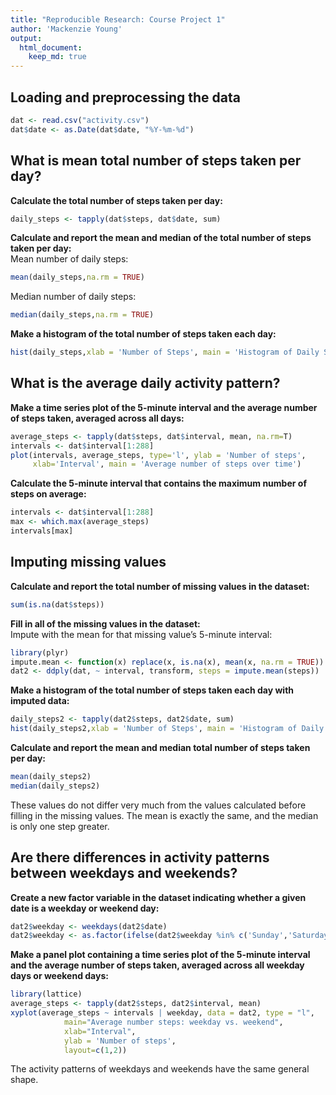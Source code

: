```yaml
---
title: "Reproducible Research: Course Project 1"
author: 'Mackenzie Young'
output: 
  html_document:
    keep_md: true
---
```



## Loading and preprocessing the data

```r
dat <- read.csv("activity.csv")
dat$date <- as.Date(dat$date, "%Y-%m-%d")
```


## What is mean total number of steps taken per day?
**Calculate the total number of steps taken per day:**
```r
daily_steps <- tapply(dat$steps, dat$date, sum)
```

**Calculate and report the mean and median of the total number of steps taken per day:**  
Mean number of daily steps:
```r
mean(daily_steps,na.rm = TRUE)
```

Median number of daily steps:
```r
median(daily_steps,na.rm = TRUE)
```

**Make a histogram of the total number of steps taken each day:**
```r
hist(daily_steps,xlab = 'Number of Steps', main = 'Histogram of Daily Steps', breaks=15)
```

## What is the average daily activity pattern?
**Make a time series plot of the 5-minute interval and the average number of steps taken, averaged across all days:**
```r
average_steps <- tapply(dat$steps, dat$interval, mean, na.rm=T)
intervals <- dat$interval[1:288]
plot(intervals, average_steps, type='l', ylab = 'Number of steps', 
     xlab='Interval', main = 'Average number of steps over time')
```

**Calculate the 5-minute interval that contains the maximum number of steps on average:**
```r
intervals <- dat$interval[1:288]
max <- which.max(average_steps)
intervals[max]
```

## Imputing missing values
**Calculate and report the total number of missing values in the dataset:**
```r
sum(is.na(dat$steps))
```

**Fill in all of the missing values in the dataset:**  
Impute with the mean for that missing value's 5-minute interval:
```r
library(plyr)
impute.mean <- function(x) replace(x, is.na(x), mean(x, na.rm = TRUE))
dat2 <- ddply(dat, ~ interval, transform, steps = impute.mean(steps))
```

**Make a histogram of the total number of steps taken each day with imputed data: **
```r
daily_steps2 <- tapply(dat2$steps, dat2$date, sum)
hist(daily_steps2,xlab = 'Number of Steps', main = 'Histogram of Daily Steps', breaks=15)
```

**Calculate and report the mean and median total number of steps taken per day:**
```r
mean(daily_steps2)
median(daily_steps2)
```

These values do not differ very much from the values calculated before filling in the missing values. The mean is exactly the same, and the median is only one step greater.

## Are there differences in activity patterns between weekdays and weekends?
**Create a new factor variable in the dataset indicating whether a given date is a weekday or weekend day:**
```r
dat2$weekday <- weekdays(dat2$date)
dat2$weekday <- as.factor(ifelse(dat2$weekday %in% c('Sunday','Saturday'),'weekend','weekday'))
```

**Make a panel plot containing a time series plot of the 5-minute interval and the average number of steps taken, averaged across all weekday days or weekend days:**
```r
library(lattice)
average_steps <- tapply(dat2$steps, dat2$interval, mean)
xyplot(average_steps ~ intervals | weekday, data = dat2, type = "l",
            main="Average number steps: weekday vs. weekend",
            xlab="Interval",
            ylab = 'Number of steps',
            layout=c(1,2))
```

The activity patterns of weekdays and weekends have the same general shape.  
    
          


